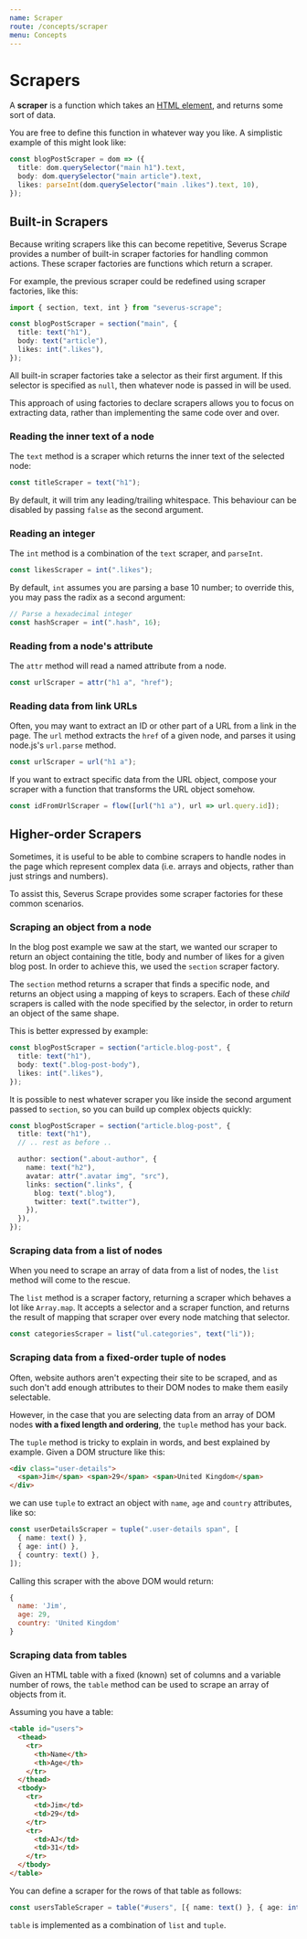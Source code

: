 ```yaml
---
name: Scraper
route: /concepts/scraper
menu: Concepts
---
```


# Scrapers

A **scraper** is a function which takes an [HTML element](https://npm.im/fast-html-parser), and returns some sort of data.

You are free to define this function in whatever way you like. A simplistic example of this might look like:

```ts
const blogPostScraper = dom => ({
  title: dom.querySelector("main h1").text,
  body: dom.querySelector("main article").text,
  likes: parseInt(dom.querySelector("main .likes").text, 10),
});
```

## Built-in Scrapers

Because writing scrapers like this can become repetitive, Severus Scrape provides a number of built-in scraper factories for handling common actions.
These scraper factories are functions which return a scraper.

For example, the previous scraper could be redefined using scraper factories, like this:

```ts
import { section, text, int } from "severus-scrape";

const blogPostScraper = section("main", {
  title: text("h1"),
  body: text("article"),
  likes: int(".likes"),
});
```

All built-in scraper factories take a selector as their first argument.
If this selector is specified as `null`, then whatever node is passed in will be used.

This approach of using factories to declare scrapers allows you to focus on extracting data, rather than implementing the same code over and over.

### Reading the inner text of a node

The `text` method is a scraper which returns the inner text of the selected node:

```ts
const titleScraper = text("h1");
```

By default, it will trim any leading/trailing whitespace. This behaviour can be disabled by passing `false` as the second argument.

### Reading an integer

The `int` method is a combination of the `text` scraper, and `parseInt`.

```ts
const likesScraper = int(".likes");
```

By default, `int` assumes you are parsing a base 10 number; to override this, you may pass the radix as a second argument:

```ts
// Parse a hexadecimal integer
const hashScraper = int(".hash", 16);
```

### Reading from a node's attribute

The `attr` method will read a named attribute from a node.

```ts
const urlScraper = attr("h1 a", "href");
```

### Reading data from link URLs

Often, you may want to extract an ID or other part of a URL from a link in the page.
The `url` method extracts the `href` of a given node, and parses it using node.js's `url.parse` method.

```ts
const urlScraper = url("h1 a");
```

If you want to extract specific data from the URL object, compose your scraper with a function that transforms the URL object somehow.

```ts
const idFromUrlScraper = flow([url("h1 a"), url => url.query.id]);
```

## Higher-order Scrapers

Sometimes, it is useful to be able to combine scrapers to handle nodes in the page which represent complex data (i.e. arrays and objects, rather than just strings and numbers).

To assist this, Severus Scrape provides some scraper factories for these common scenarios.

### Scraping an object from a node

In the blog post example we saw at the start, we wanted our scraper to return an object containing the title, body and number of likes for a given blog post.
In order to achieve this, we used the `section` scraper factory.

The `section` method returns a scraper that finds a specific node, and returns an object using a mapping of keys to scrapers.
Each of these _child_ scrapers is called with the node specified by the selector, in order to return an object of the same shape.

This is better expressed by example:

```ts
const blogPostScraper = section("article.blog-post", {
  title: text("h1"),
  body: text(".blog-post-body"),
  likes: int(".likes"),
});
```

It is possible to nest whatever scraper you like inside the second argument passed to `section`, so you can build up complex objects quickly:

```ts
const blogPostScraper = section("article.blog-post", {
  title: text("h1"),
  // .. rest as before ..

  author: section(".about-author", {
    name: text("h2"),
    avatar: attr(".avatar img", "src"),
    links: section(".links", {
      blog: text(".blog"),
      twitter: text(".twitter"),
    }),
  }),
});
```

### Scraping data from a list of nodes

When you need to scrape an array of data from a list of nodes, the `list` method will come to the rescue.

The `list` method is a scraper factory, returning a scraper which behaves a lot like `Array.map`. It accepts a selector and a scraper function, and returns the result of mapping that scraper over every node matching that selector.

```ts
const categoriesScraper = list("ul.categories", text("li"));
```

### Scraping data from a fixed-order tuple of nodes

Often, website authors aren't expecting their site to be scraped, and as such don't add enough attributes to their DOM nodes to make them easily selectable.

However, in the case that you are selecting data from an array of DOM nodes **with a fixed length and ordering**, the `tuple` method has your back.

The `tuple` method is tricky to explain in words, and best explained by example.
Given a DOM structure like this:

```html
<div class="user-details">
  <span>Jim</span> <span>29</span> <span>United Kingdom</span>
</div>
```

we can use `tuple` to extract an object with `name`, `age` and `country` attributes, like so:

```ts
const userDetailsScraper = tuple(".user-details span", [
  { name: text() },
  { age: int() },
  { country: text() },
]);
```

Calling this scraper with the above DOM would return:

```js
{
  name: 'Jim',
  age: 29,
  country: 'United Kingdom'
}
```

### Scraping data from tables

Given an HTML table with a fixed (known) set of columns and a variable number of rows, the `table` method can be used to scrape an array of objects from it.

Assuming you have a table:

```html
<table id="users">
  <thead>
    <tr>
      <th>Name</th>
      <th>Age</th>
    </tr>
  </thead>
  <tbody>
    <tr>
      <td>Jim</td>
      <td>29</td>
    </tr>
    <tr>
      <td>AJ</td>
      <td>31</td>
    </tr>
  </tbody>
</table>
```

You can define a scraper for the rows of that table as follows:

```ts
const usersTableScraper = table("#users", [{ name: text() }, { age: int() }]);
```

`table` is implemented as a combination of `list` and `tuple`.
